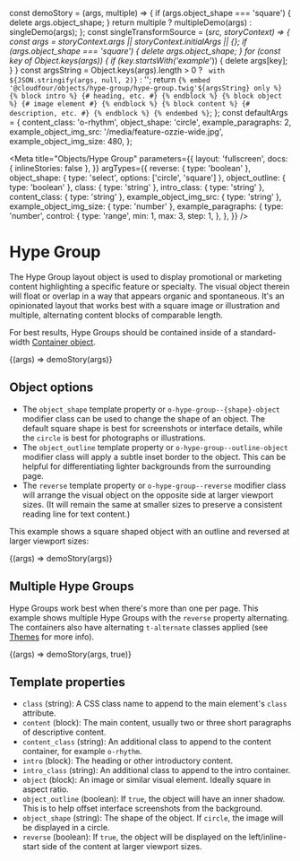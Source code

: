 const demoStory = (args, multiple) => {
  if (args.object_shape === 'square') {
    delete args.object_shape;
  }
  return multiple ? multipleDemo(args) : singleDemo(args);
};
const singleTransformSource = (_src, storyContext) => {
  const args = storyContext.args || storyContext.initialArgs || {};
  if (args.object_shape === 'square') {
    delete args.object_shape;
  }
  for (const key of Object.keys(args)) {
    if (key.startsWith('example_')) {
      delete args[key];
    }
  }
  const argsString =
    Object.keys(args).length > 0
      ? ` with ${JSON.stringify(args, null, 2)}`
      : '';
  return `{% embed '@cloudfour/objects/hype-group/hype-group.twig'${argsString} only %}
  {% block intro %}
    {# heading, etc. #}
  {% endblock %}
  {% block object %}
    {# image element #}
  {% endblock %}
  {% block content %}
    {# description, etc. #}
  {% endblock %}
{% endembed %}`;
};
const defaultArgs = {
  content_class: 'o-rhythm',
  object_shape: 'circle',
  example_paragraphs: 2,
  example_object_img_src: '/media/feature-ozzie-wide.jpg',
  example_object_img_size: 480,
};

<Meta
  title="Objects/Hype Group"
  parameters={{
    layout: 'fullscreen',
    docs: { inlineStories: false },
  }}
  argTypes={{
    reverse: { type: 'boolean' },
    object_shape: { type: 'select', options: ['circle', 'square'] },
    object_outline: { type: 'boolean' },
    class: { type: 'string' },
    intro_class: { type: 'string' },
    content_class: { type: 'string' },
    example_object_img_src: { type: 'string' },
    example_object_img_size: { type: 'number' },
    example_paragraphs: {
      type: 'number',
      control: {
        type: 'range',
        min: 1,
        max: 3,
        step: 1,
      },
    },
  }}
/>

# Hype Group

The Hype Group layout object is used to display promotional or marketing content highlighting a specific feature or specialty. The visual object therein will float or overlap in a way that appears organic and spontaneous. It's an opinionated layout that works best with a square image or illustration and multiple, alternating content blocks of comparable length.

For best results, Hype Groups should be contained inside of a standard-width [Container object](/docs/objects-container--basic).

<Canvas>
  <Story
    name="Single"
    height="500px"
    args={defaultArgs}
    parameters={{ docs: { transformSource: singleTransformSource } }}
  >
    {(args) => demoStory(args)}
  </Story>
</Canvas>

## Object options

- The `object_shape` template property or `o-hype-group--{shape}-object` modifier class can be used to change the shape of an object. The default square shape is best for screenshots or interface details, while the `circle` is best for photographs or illustrations.
- The `object_outline` template property or `o-hype-group--outline-object` modifier class will apply a subtle inset border to the object. This can be helpful for differentiating lighter backgrounds from the surrounding page.
- The `reverse` template property or `o-hype-group--reverse` modifier class will arrange the visual object on the opposite side at larger viewport sizes. (It will remain the same at smaller sizes to preserve a consistent reading line for text content.)

This example shows a square shaped object with an outline and reversed at larger viewport sizes:

<Canvas>
  <Story
    name="With options"
    height="500px"
    args={{
      ...defaultArgs,
      object_shape: 'square',
      object_outline: true,
      reverse: true,
    }}
    parameters={{ docs: { transformSource: singleTransformSource } }}
  >
    {(args) => demoStory(args)}
  </Story>
</Canvas>

## Multiple Hype Groups

Hype Groups work best when there's more than one per page. This example shows multiple Hype Groups with the `reverse` property alternating. The containers also have alternating `t-alternate` classes applied (see [Themes](/docs/design-themes--light) for more info).

<Canvas>
  <Story
    name="Multiple"
    height="640px"
    args={{
      ...defaultArgs,
      example_object_img_src: '/media/avatar-buster-a.jpg',
    }}
  >
    {(args) => demoStory(args, true)}
  </Story>
</Canvas>

## Template properties

- `class` (string): A CSS class name to append to the main element's `class` attribute.
- `content` (block): The main content, usually two or three short paragraphs of descriptive content.
- `content_class` (string): An additional class to append to the content container, for example `o-rhythm`.
- `intro` (block): The heading or other introductory content.
- `intro_class` (string): An additional class to append to the intro container.
- `object` (block): An image or similar visual element. Ideally square in aspect ratio.
- `object_outline` (boolean): If `true`, the object will have an inner shadow. This is to help offset interface screenshots from the background.
- `object_shape` (string): The shape of the object. If `circle`, the image will be displayed in a circle.
- `reverse` (boolean): If `true`, the object will be displayed on the left/inline-start side of the content at larger viewport sizes.
